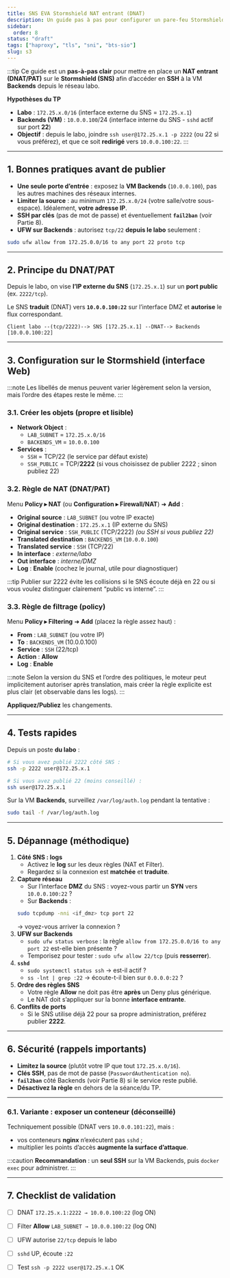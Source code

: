 ```yaml
---
title: SNS EVA Stormshield NAT entrant (DNAT)
description: Un guide pas à pas pour configurer un pare-feu Stormshield Network Security (SNS) afin d'accéder à une machine interne en SSH depuis l'extérieur.
sidebar:
  order: 8
status: "draft"
tags: ["haproxy", "tls", "sni", "bts-sio"]
slug: s3
---
```


:::tip
Ce guide est un **pas-à-pas clair** pour mettre en place un **NAT entrant (DNAT/PAT)** sur le **Stormshield (SNS)** afin d’accéder en **SSH** à la VM **Backends** depuis le réseau labo.

**Hypothèses du TP**
* **Labo** : `172.25.x.0/16` (interface externe du SNS = `172.25.x.1`)
* **Backends (VM)** : `10.0.0.100`/24 (interface interne du SNS - `sshd` actif sur port **22**)
* **Objectif** : depuis le labo, joindre `ssh user@172.25.x.1 -p 2222` (ou 22 si vous préférez), et que ce soit **redirigé** vers `10.0.0.100:22`.
:::

---

## 1. Bonnes pratiques avant de publier

* **Une seule porte d’entrée** : exposez la **VM Backends** (`10.0.0.100`), pas les autres machines des réseaux internes.
* **Limiter la source** : au minimum `172.25.x.0/24` (votre salle/votre sous-espace). Idéalement, **votre adresse IP**.
* **SSH par clés** (pas de mot de passe) et éventuellement **`fail2ban`** (voir Partie 8).
* **UFW sur Backends** : autorisez `tcp/22` **depuis le labo** seulement :

```bash
sudo ufw allow from 172.25.0.0/16 to any port 22 proto tcp
````

-----

## 2. Principe du DNAT/PAT

Depuis le labo, on vise **l’IP externe du SNS** (`172.25.x.1`) sur un **port public** (ex. `2222/tcp`).

Le SNS **traduit** (DNAT) vers **`10.0.0.100:22`** sur l’interface DMZ et **autorise** le flux correspondant.

```text
Client labo --(tcp/2222)--> SNS [172.25.x.1] --DNAT--> Backends [10.0.0.100:22]
```

-----

## 3. Configuration sur le Stormshield (interface Web)

:::note
Les libellés de menus peuvent varier légèrement selon la version, mais l’ordre des étapes reste le même.
:::

### 3.1. Créer les objets (propre et lisible)

  * **Network Object** :
      * `LAB_SUBNET` = `172.25.x.0/16`
      * `BACKENDS_VM` = `10.0.0.100`
  * **Services** :
      * `SSH` = TCP/22 (le service par défaut existe)
      * `SSH_PUBLIC` = TCP/**2222** (si vous choisissez de publier 2222 ; sinon publiez 22)

### 3.2. Règle de **NAT (DNAT/PAT)**

Menu **Policy ▸ NAT** (ou **Configuration ▸ Firewall/NAT**) ➜ **Add** :

  * **Original source** : `LAB_SUBNET` (ou votre IP exacte)
  * **Original destination** : `172.25.x.1` (IP externe du SNS)
  * **Original service** : `SSH_PUBLIC` (TCP/2222) *(ou SSH si vous publiez 22)*
  * **Translated destination** : `BACKENDS_VM` (`10.0.0.100`)
  * **Translated service** : `SSH` (TCP/22)
  * **In interface** : *externe/labo*
  * **Out interface** : *interne/DMZ*
  * **Log** : **Enable** (cochez le journal, utile pour diagnostiquer)

:::tip
Publier sur 2222 évite les collisions si le SNS écoute déjà en 22 ou si vous voulez distinguer clairement “public vs interne”.
:::

### 3.3. Règle de **filtrage** (policy)

Menu **Policy ▸ Filtering** ➜ **Add** (placez la règle assez haut) :

  * **From** : `LAB_SUBNET` (ou votre IP)
  * **To** : `BACKENDS_VM` (10.0.0.100)
  * **Service** : `SSH` (22/tcp)
  * **Action** : **Allow**
  * **Log** : **Enable**

:::note
Selon la version du SNS et l’ordre des politiques, le moteur peut implicitement autoriser après translation, mais créer la règle explicite est plus clair (et observable dans les logs).
:::

**Appliquez/Publiez** les changements.

-----

## 4. Tests rapides

Depuis un poste **du labo** :

```bash
# Si vous avez publié 2222 côté SNS :
ssh -p 2222 user@172.25.x.1

# Si vous avez publié 22 (moins conseillé) :
ssh user@172.25.x.1
```

Sur la VM **Backends**, surveillez `/var/log/auth.log` pendant la tentative :

```bash
sudo tail -f /var/log/auth.log
```

-----

## 5. Dépannage (méthodique)

1.  **Côté SNS : logs**
      * Activez le **log** sur les deux règles (NAT et Filter).
      * Regardez si la connexion est **matchée** et **traduite**.
2.  **Capture réseau**
      * Sur l’interface **DMZ** du SNS : voyez-vous partir un **SYN** vers `10.0.0.100:22` ?
      * Sur **Backends** :
    ```bash
    sudo tcpdump -nni <if_dmz> tcp port 22
    ```
    → voyez-vous arriver la connexion ?
3.  **UFW sur Backends**
      * `sudo ufw status verbose` : la règle `allow from 172.25.0.0/16 to any port 22` est-elle bien présente ?
      * Temporisez pour tester : `sudo ufw allow 22/tcp` (puis **resserrer**).
4.  **`sshd`**
      * `sudo systemctl status ssh` → est-il actif ?
      * `ss -lnt | grep :22` → écoute-t-il bien sur `0.0.0.0:22` ?
5.  **Ordre des règles SNS**
      * Votre règle **Allow** ne doit pas être **après** un Deny plus générique.
      * Le NAT doit s’appliquer sur la bonne **interface entrante**.
6.  **Conflits de ports**
      * Si le SNS utilise déjà 22 pour sa propre administration, préférez publier **2222**.

-----

## 6. Sécurité (rappels importants)

  * **Limitez la source** (plutôt votre IP que tout `172.25.x.0/16`).
  * **Clés SSH**, pas de mot de passe (`PasswordAuthentication no`).
  * **`fail2ban`** côté Backends (voir Partie 8) si le service reste publié.
  * **Désactivez la règle** en dehors de la séance/du TP.

-----

### 6.1. Variante : exposer un conteneur (déconseillé)

Techniquement possible (DNAT vers `10.0.0.101:22`), mais :

  * vos conteneurs **nginx** n’exécutent pas `sshd` ;
  * multiplier les points d’accès **augmente la surface d’attaque**.

:::caution
**Recommandation** : un **seul SSH** sur la VM Backends, puis `docker exec` pour administrer.
:::

-----

## 7. Checklist de validation

  * [ ] DNAT `172.25.x.1:2222 → 10.0.0.100:22` (log ON)
  * [ ] Filter **Allow** `LAB_SUBNET → 10.0.0.100:22` (log ON)
  * [ ] UFW autorise `22/tcp` depuis le labo
  * [ ] `sshd` UP, écoute `:22`
  * [ ] Test `ssh -p 2222 user@172.25.x.1` OK

